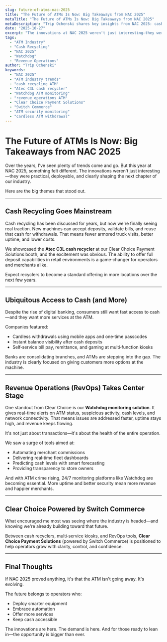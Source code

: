 ```yaml
---
slug: future-of-atms-nac-2025
title: "The Future of ATMs Is Now: Big Takeaways from NAC 2025"
metaTitle: "The Future of ATMs Is Now: Big Takeaways from NAC 2025"
metaDescription: "Trip Ochenski shares key insights from NAC 2025: cash recycling goes mainstream, ubiquitous access to cash, and revenue operations take center stage."
date: "2025-10-27"
excerpt: "The innovations at NAC 2025 weren't just interesting—they were practical, deployable, and clearly shaping the next chapter of our industry."
tags:
  - "ATM Industry"
  - "Cash Recycling"
  - "NAC 2025"
  - "Watchdog"
  - "Revenue Operations"
author: "Trip Ochenski"
keywords:
  - "NAC 2025"
  - "ATM industry trends"
  - "cash recycling ATM"
  - "Atec C3L cash recycler"
  - "Watchdog ATM monitoring"
  - "revenue operations ATM"
  - "Clear Choice Payment Solutions"
  - "Switch Commerce"
  - "ATM security monitoring"
  - "cardless ATM withdrawal"
---
```


# The Future of ATMs Is Now: Big Takeaways from NAC 2025

Over the years, I've seen plenty of trends come and go. But this year at NAC 2025, something felt different. The innovations weren't just interesting—they were practical, deployable, and clearly shaping the next chapter of our industry.

Here are the big themes that stood out.

---

## Cash Recycling Goes Mainstream

Cash recycling has been discussed for years, but now we're finally seeing real traction. New machines can accept deposits, validate bills, and reuse that cash for withdrawals. That means fewer armored truck visits, better uptime, and lower costs.

We showcased the **Atec C3L cash recycler** at our Clear Choice Payment Solutions booth, and the excitement was obvious. The ability to offer full deposit capabilities in retail environments is a game‑changer for operators and merchants alike.

Expect recyclers to become a standard offering in more locations over the next few years.

---

## Ubiquitous Access to Cash (and More)

Despite the rise of digital banking, consumers still want fast access to cash—and they want more services at the ATM.

Companies featured:
- Cardless withdrawals using mobile apps and one‑time passcodes
- Instant balance visibility after cash deposits
- Self‑service bill pay, remittance, and gaming at multi‑function kiosks

Banks are consolidating branches, and ATMs are stepping into the gap. The industry is clearly focused on giving customers more options at the machine.

---

## Revenue Operations (RevOps) Takes Center Stage

One standout from Clear Choice is our **Watchdog monitoring solution**. It gives real-time alerts on ATM status, suspicious activity, cash levels, and network connectivity. That means issues are addressed faster, uptime stays high, and revenue keeps flowing.

It's not just about transactions—it's about the health of the entire operation.

We saw a surge of tools aimed at:
- Automating merchant commissions
- Delivering real‑time fleet dashboards
- Predicting cash levels with smart forecasting
- Providing transparency to store owners

And with ATM crime rising, 24/7 monitoring platforms like Watchdog are becoming essential. More uptime and better security mean more revenue and happier merchants.

---

## Clear Choice Powered by Switch Commerce

What encouraged me most was seeing where the industry is headed—and knowing we're already building toward that future.

Between cash recyclers, multi‑service kiosks, and RevOps tools, **Clear Choice Payment Solutions** (powered by Switch Commerce) is positioned to help operators grow with clarity, control, and confidence.

---

## Final Thoughts

If NAC 2025 proved anything, it's that the ATM isn't going away. It's evolving.

The future belongs to operators who:
- Deploy smarter equipment
- Embrace automation
- Offer more services
- Keep cash accessible

The innovations are here. The demand is here. And for those ready to lean in—the opportunity is bigger than ever.

<br />

